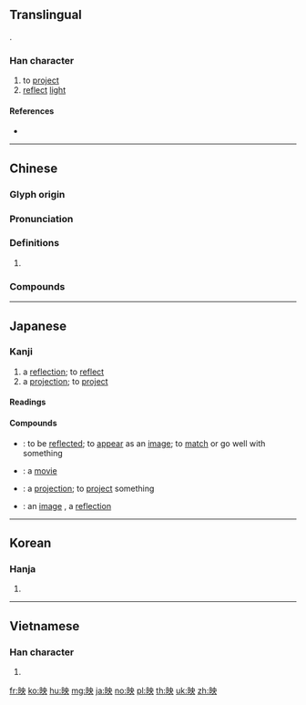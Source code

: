 {{character info/new}}
{{also|暎}}
==Translingual==
{{Han compound|日|央|c1=s|c2=p|t1=sun|ls=psc}}.

===Han character===
{{Han char|rn=72|rad=日|as=05|sn=9|four=64034|canj=ALBK|ids=⿰日央}}

# to [[project]]
# [[reflect]] [[light]]

====References====
* {{Han ref|kx=0493.010|dkj=13838|dj=0856.010|hdz=21500.060|uh=6620|ud=26144|bh=AC4D|bd=44109}}

----

==Chinese==
{{zh-forms}}

===Glyph origin===
{{Han etym}}

===Pronunciation===
{{zh-pron
|m=yìng
|c=jing2
|mn=qz,tw,xm,zz:èng/qz,tw,xm,zz:iàⁿ
|mn_note=èng - literary; iàⁿ - vernacular
|mc=y
|oc=y
|ma=Zh-yìng.ogg
|cat=v
}}

===Definitions===
{{zh-hanzi}}

# {{rfdef|lang=zh}}

===Compounds===
{{zh-der|反映|放映|上映|映襯|映山紅|映射|映衰|映托|映現|映像|映眼|映照|倒映|交映|展映|後先輝映|交相輝映|孫康映雪|疊映|放映室|映媚|放映影幕|映輝|映身|相映成趣|相映|播映|映帶|掩映生姿|照映|放映機|映摹|映壁|映雪囊螢|映像管|照螢映雪|暉映|映雪讀書|映雪|映月讀書|掩映|首映|開映|聚螢映雪|首映典禮|集螢映雪|襯映|遮天映日|輝映|餘映|蔚映}}

----

==Japanese==

===Kanji===
{{ja-kanji|grade=6|rs=日05}}

# a [[reflection]]; to [[reflect]]
# a [[projection]]; to [[project]]

====Readings====
{{ja-readings
|goon=[[よう]] (yō) {{non-joyo-reading}}, {{qualifier|historical}} [[やう]] (yau)
|kanon=[[えい]] (ei)
|kun=[[うつす]] ([[映す]], utsusu), [[うつる]] ([[映る]], utsuru), [[はえる]] ([[映える]], haeru), [[はえ]] ([[映え]], hae) {{non-joyo-reading}}, [[ばえ]] ([[映え]], bae) {{non-joyo-reading}}
|nanori=[[あきら]] (akira), [[え]] (e), [[てる]] (teru)
}}

====Compounds====
{{der-top|Compounds}}
* {{ja-r|映る|うつる}}: to be [[reflect|reflected]]; to [[appear]] as an [[image]]; to [[match]] or go well with something {{qualifier|in terms of color coordination}}
* {{ja-r|映画|えいが}}: a [[movie]]
* {{ja-r|映写|えいしゃ}}: a [[projection]]; to [[project]] something {{qualifier|an image}}
* {{ja-r|映像|えいぞう}}: an [[image]] {{qualifier|especially one on a screen or in one's mind}}, a [[reflection]]
{{der-bottom}}

----

==Korean==

===Hanja===
{{ko-hanja|hangeul=영|eumhun=|rv=yeong|mr=yŏng|y=yeng}}

# {{defn|lang=ko|sort=日05}}

----

==Vietnamese==

===Han character===
{{vi-hantu|[[ánh]], [[tử]]|rs=日05}}

# {{defn|lang=vi|sort=日05}}

[[fr:映]]
[[ko:映]]
[[hu:映]]
[[mg:映]]
[[ja:映]]
[[no:映]]
[[pl:映]]
[[th:映]]
[[uk:映]]
[[zh:映]]